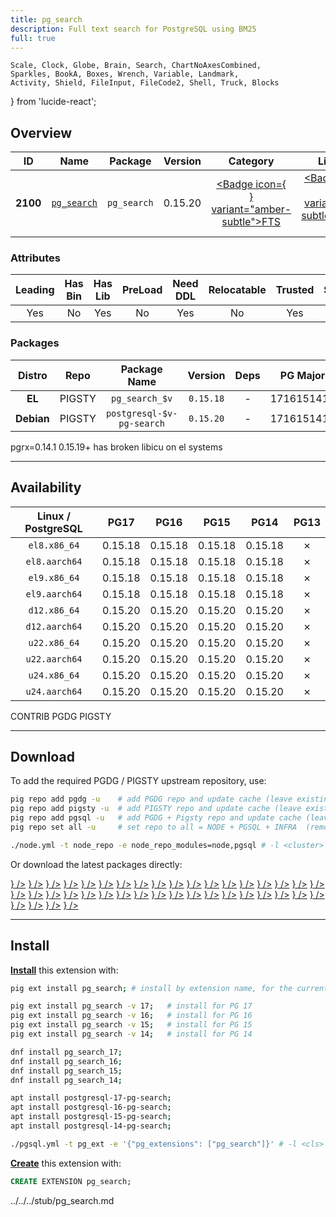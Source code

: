 ```yaml
---
title: pg_search
description: Full text search for PostgreSQL using BM25
full: true
---
```


    Scale, Clock, Globe, Brain, Search, ChartNoAxesCombined,
    Sparkles, BookA, Boxes, Wrench, Variable, Landmark,
    Activity, Shield, FileInput, FileCode2, Shell, Truck, Blocks
} from 'lucide-react';

## Overview

| <TooltipIconButton tooltip="Extension unique identifier" side="top">ID</TooltipIconButton> | <TooltipIconButton tooltip="Extension name" side="top">Name</TooltipIconButton> | <TooltipIconButton tooltip="Package name for installation" side="top">Package</TooltipIconButton> | <TooltipIconButton tooltip="Latest available extension version" side="top">Version</TooltipIconButton> | <TooltipIconButton tooltip="Extension category" side="top">Category</TooltipIconButton> | <TooltipIconButton tooltip="Open source license" side="top">License</TooltipIconButton> | <TooltipIconButton tooltip="Programming language" side="top">Lang</TooltipIconButton> |
|:--------:|:--------:|:----------:|:--------------:|:---------------------------------------:|:------------------------------------------------------:|:----:|
| **2100** | [`pg_search`](https://github.com/paradedb/paradedb/tree/dev/pg_search) | `pg_search` | 0.15.20 | <a href="/ext/fts" className="no-underline"><Badge icon={<Search />} variant="amber-subtle">FTS</Badge></a> | <a href="/ext/list/license#agpl-30" className="no-underline"><Badge icon={<Scale />} variant="red-subtle">AGPL-3.0</Badge></a> | <a href="/ext/list/lang#rust"><Badge icon={<FileCode2 />} variant="amber-subtle">Rust</Badge></a> |

### Attributes

| <TooltipIconButton tooltip="The Primary Leading extension in the Package" side="top">Leading</TooltipIconButton> | <TooltipIconButton tooltip="Contains binary utils" side="top">Has Bin</TooltipIconButton> | <TooltipIconButton tooltip="Contains .so shared library files" side="top">Has Lib</TooltipIconButton> | <TooltipIconButton tooltip="Requires preloading via shared_preload_libraries" side="top">PreLoad</TooltipIconButton> | <TooltipIconButton tooltip="Requires CREATE EXTENSION DDL command" side="top">Need DDL</TooltipIconButton> | <TooltipIconButton tooltip="Can be installed in any schema" side="top">Relocatable</TooltipIconButton> | <TooltipIconButton tooltip="Can be created by non-superuser" side="top">Trusted</TooltipIconButton> | <TooltipIconButton tooltip="Schemas used by this extension" side="top">Schemas</TooltipIconButton> |
|:-------:|:-------:|:-------:|:-------:|:--------:|:-----------:|:-------:|:-------:|
| Yes | No | Yes | No | Yes | No | Yes | `paradedb` |

### Packages

| <TooltipIconButton tooltip="Linux distribution family, EL or Debian" side="top">Distro</TooltipIconButton> | <TooltipIconButton tooltip="Package repository" side="top">Repo</TooltipIconButton> | <TooltipIconButton tooltip="The RPM/DEB Package Name Pattern (replace $v with real pg major)" side="top">Package Name</TooltipIconButton> | <TooltipIconButton tooltip="Latest package version" side="top">Version</TooltipIconButton> | <TooltipIconButton tooltip="RPM/DEB Package dependencies" side="top">Deps</TooltipIconButton> | <TooltipIconButton tooltip="Available in these PostgreSQL Major Versions" side="top">PG Major</TooltipIconButton> |
|:----------:|:--------:|:------------------------:|:-----------:|:------------:|:------------------:|
|   **EL**   | <Badge variant="amber-subtle"><span className="font-bold">PIGSTY</span></Badge> | `pg_search_$v` | `0.15.18` | - | <Badge variant="green-subtle">17</Badge><Badge variant="green-subtle">16</Badge><Badge variant="green-subtle">15</Badge><Badge variant="green-subtle">14</Badge><Badge variant="red-subtle">13</Badge> |
| **Debian** | <Badge variant="amber-subtle"><span className="font-bold">PIGSTY</span></Badge> | `postgresql-$v-pg-search` | `0.15.20` | - | <Badge variant="green-subtle">17</Badge><Badge variant="green-subtle">16</Badge><Badge variant="green-subtle">15</Badge><Badge variant="green-subtle">14</Badge><Badge variant="red-subtle">13</Badge> |


<Callout title="Comments" type="info">
    pgrx=0.14.1 0.15.19+ has broken libicu on el systems
</Callout>


------

## Availability

| <TooltipIconButton tooltip="Linux Distro Arch / PostgreSQL Major Version" side="top">Linux / PostgreSQL </TooltipIconButton> | **PG17** | **PG16** | **PG15** | **PG14** | <span className="text-red-500">**PG13**</span> |
|:-----:|:-----:|:-----:|:-----:|:-----:|:-----:|
| `el8.x86_64` | <Badge variant="amber-subtle">0.15.18</Badge> | <Badge variant="amber-subtle">0.15.18</Badge> | <Badge variant="amber-subtle">0.15.18</Badge> | <Badge variant="amber-subtle">0.15.18</Badge> | <Badge variant="red-subtle">✗</Badge> |
| `el8.aarch64` | <Badge variant="amber-subtle">0.15.18</Badge> | <Badge variant="amber-subtle">0.15.18</Badge> | <Badge variant="amber-subtle">0.15.18</Badge> | <Badge variant="amber-subtle">0.15.18</Badge> | <Badge variant="red-subtle">✗</Badge> |
| `el9.x86_64` | <Badge variant="amber-subtle">0.15.18</Badge> | <Badge variant="amber-subtle">0.15.18</Badge> | <Badge variant="amber-subtle">0.15.18</Badge> | <Badge variant="amber-subtle">0.15.18</Badge> | <Badge variant="red-subtle">✗</Badge> |
| `el9.aarch64` | <Badge variant="amber-subtle">0.15.18</Badge> | <Badge variant="amber-subtle">0.15.18</Badge> | <Badge variant="amber-subtle">0.15.18</Badge> | <Badge variant="amber-subtle">0.15.18</Badge> | <Badge variant="red-subtle">✗</Badge> |
| `d12.x86_64` | <Badge variant="amber-subtle">0.15.20</Badge> | <Badge variant="amber-subtle">0.15.20</Badge> | <Badge variant="amber-subtle">0.15.20</Badge> | <Badge variant="amber-subtle">0.15.20</Badge> | <Badge variant="red-subtle">✗</Badge> |
| `d12.aarch64` | <Badge variant="amber-subtle">0.15.20</Badge> | <Badge variant="amber-subtle">0.15.20</Badge> | <Badge variant="amber-subtle">0.15.20</Badge> | <Badge variant="amber-subtle">0.15.20</Badge> | <Badge variant="red-subtle">✗</Badge> |
| `u22.x86_64` | <Badge variant="amber-subtle">0.15.20</Badge> | <Badge variant="amber-subtle">0.15.20</Badge> | <Badge variant="amber-subtle">0.15.20</Badge> | <Badge variant="amber-subtle">0.15.20</Badge> | <Badge variant="red-subtle">✗</Badge> |
| `u22.aarch64` | <Badge variant="amber-subtle">0.15.20</Badge> | <Badge variant="amber-subtle">0.15.20</Badge> | <Badge variant="amber-subtle">0.15.20</Badge> | <Badge variant="amber-subtle">0.15.20</Badge> | <Badge variant="red-subtle">✗</Badge> |
| `u24.x86_64` | <Badge variant="amber-subtle">0.15.20</Badge> | <Badge variant="amber-subtle">0.15.20</Badge> | <Badge variant="amber-subtle">0.15.20</Badge> | <Badge variant="amber-subtle">0.15.20</Badge> | <Badge variant="red-subtle">✗</Badge> |
| `u24.aarch64` | <Badge variant="amber-subtle">0.15.20</Badge> | <Badge variant="amber-subtle">0.15.20</Badge> | <Badge variant="amber-subtle">0.15.20</Badge> | <Badge variant="amber-subtle">0.15.20</Badge> | <Badge variant="red-subtle">✗</Badge> |

<Badge variant="green-subtle"><span className="font-black">CONTRIB</span></Badge> <Badge variant="blue-subtle"><span className="font-black">PGDG</span></Badge> <Badge variant="amber-subtle"><span className="font-black">PIGSTY</span></Badge>

------

## Download

To add the required PGDG / PIGSTY upstream repository, use:

```bash tab="pig"
pig repo add pgdg -u    # add PGDG repo and update cache (leave existing repos)
pig repo add pigsty -u  # add PIGSTY repo and update cache (leave existing repos)
pig repo add pgsql -u   # add PGDG + Pigsty repo and update cache (leave existing repos)
pig repo set all -u     # set repo to all = NODE + PGSQL + INFRA  (remove existing repos)
```
```bash tab="pigsty"
./node.yml -t node_repo -e node_repo_modules=node,pgsql # -l <cluster>
```

Or download the latest packages directly:

<Files>
    <Folder name="el8.x86_64">
        <a href="https://repo.pigsty.io/yum/pgsql/el8.x86_64/pg_search_17-0.15.18-1PARADEDB.el8.x86_64.rpm"><File name="pg_search_17-0.15.18-1PARADEDB.el8.x86_64.rpm" icon={<Package className="text-emerald-500" />} /></a>
        <a href="https://repo.pigsty.io/yum/pgsql/el8.x86_64/pg_search_16-0.15.18-1PARADEDB.el8.x86_64.rpm"><File name="pg_search_16-0.15.18-1PARADEDB.el8.x86_64.rpm" icon={<Package className="text-emerald-500" />} /></a>
        <a href="https://repo.pigsty.io/yum/pgsql/el8.x86_64/pg_search_15-0.15.18-1PARADEDB.el8.x86_64.rpm"><File name="pg_search_15-0.15.18-1PARADEDB.el8.x86_64.rpm" icon={<Package className="text-emerald-500" />} /></a>
        <a href="https://repo.pigsty.io/yum/pgsql/el8.x86_64/pg_search_14-0.15.18-1PARADEDB.el8.x86_64.rpm"><File name="pg_search_14-0.15.18-1PARADEDB.el8.x86_64.rpm" icon={<Package className="text-emerald-500" />} /></a>
    </Folder>
    <Folder name="el8.aarch64">
        <a href="https://repo.pigsty.io/yum/pgsql/el8.aarch64/pg_search_17-0.15.18-1PARADEDB.el8.aarch64.rpm"><File name="pg_search_17-0.15.18-1PARADEDB.el8.aarch64.rpm" icon={<Package className="text-orange-500" />} /></a>
        <a href="https://repo.pigsty.io/yum/pgsql/el8.aarch64/pg_search_16-0.15.18-1PARADEDB.el8.aarch64.rpm"><File name="pg_search_16-0.15.18-1PARADEDB.el8.aarch64.rpm" icon={<Package className="text-orange-500" />} /></a>
        <a href="https://repo.pigsty.io/yum/pgsql/el8.aarch64/pg_search_15-0.15.18-1PARADEDB.el8.aarch64.rpm"><File name="pg_search_15-0.15.18-1PARADEDB.el8.aarch64.rpm" icon={<Package className="text-orange-500" />} /></a>
        <a href="https://repo.pigsty.io/yum/pgsql/el8.aarch64/pg_search_14-0.15.18-1PARADEDB.el8.aarch64.rpm"><File name="pg_search_14-0.15.18-1PARADEDB.el8.aarch64.rpm" icon={<Package className="text-orange-500" />} /></a>
    </Folder>
    <Folder name="el9.x86_64">
        <a href="https://repo.pigsty.io/yum/pgsql/el9.x86_64/pg_search_17-0.15.18-1PARADEDB.el9.x86_64.rpm"><File name="pg_search_17-0.15.18-1PARADEDB.el9.x86_64.rpm" icon={<Package className="text-emerald-500" />} /></a>
        <a href="https://repo.pigsty.io/yum/pgsql/el9.x86_64/pg_search_16-0.15.18-1PARADEDB.el9.x86_64.rpm"><File name="pg_search_16-0.15.18-1PARADEDB.el9.x86_64.rpm" icon={<Package className="text-emerald-500" />} /></a>
        <a href="https://repo.pigsty.io/yum/pgsql/el9.x86_64/pg_search_15-0.15.18-1PARADEDB.el9.x86_64.rpm"><File name="pg_search_15-0.15.18-1PARADEDB.el9.x86_64.rpm" icon={<Package className="text-emerald-500" />} /></a>
        <a href="https://repo.pigsty.io/yum/pgsql/el9.x86_64/pg_search_14-0.15.18-1PARADEDB.el9.x86_64.rpm"><File name="pg_search_14-0.15.18-1PARADEDB.el9.x86_64.rpm" icon={<Package className="text-emerald-500" />} /></a>
    </Folder>
    <Folder name="el9.aarch64">
        <a href="https://repo.pigsty.io/yum/pgsql/el9.aarch64/pg_search_17-0.15.18-1PARADEDB.el9.aarch64.rpm"><File name="pg_search_17-0.15.18-1PARADEDB.el9.aarch64.rpm" icon={<Package className="text-orange-500" />} /></a>
        <a href="https://repo.pigsty.io/yum/pgsql/el9.aarch64/pg_search_16-0.15.18-1PARADEDB.el9.aarch64.rpm"><File name="pg_search_16-0.15.18-1PARADEDB.el9.aarch64.rpm" icon={<Package className="text-orange-500" />} /></a>
        <a href="https://repo.pigsty.io/yum/pgsql/el9.aarch64/pg_search_15-0.15.18-1PARADEDB.el9.aarch64.rpm"><File name="pg_search_15-0.15.18-1PARADEDB.el9.aarch64.rpm" icon={<Package className="text-orange-500" />} /></a>
        <a href="https://repo.pigsty.io/yum/pgsql/el9.aarch64/pg_search_14-0.15.18-1PARADEDB.el9.aarch64.rpm"><File name="pg_search_14-0.15.18-1PARADEDB.el9.aarch64.rpm" icon={<Package className="text-orange-500" />} /></a>
    </Folder>
    <Folder name="d12.x86_64">
        <a href="https://repo.pigsty.io/apt/pgsql/bookworm/pool/main/p/postgresql-17-pg-search/postgresql-17-pg-search_0.15.20_amd64.deb"><File name="postgresql-17-pg-search_0.15.20_amd64.deb" icon={<Box className="text-emerald-500" />} /></a>
        <a href="https://repo.pigsty.io/apt/pgsql/bookworm/pool/main/p/postgresql-16-pg-search/postgresql-16-pg-search_0.15.20_amd64.deb"><File name="postgresql-16-pg-search_0.15.20_amd64.deb" icon={<Box className="text-emerald-500" />} /></a>
        <a href="https://repo.pigsty.io/apt/pgsql/bookworm/pool/main/p/postgresql-15-pg-search/postgresql-15-pg-search_0.15.20_amd64.deb"><File name="postgresql-15-pg-search_0.15.20_amd64.deb" icon={<Box className="text-emerald-500" />} /></a>
        <a href="https://repo.pigsty.io/apt/pgsql/bookworm/pool/main/p/postgresql-14-pg-search/postgresql-14-pg-search_0.15.20_amd64.deb"><File name="postgresql-14-pg-search_0.15.20_amd64.deb" icon={<Box className="text-emerald-500" />} /></a>
    </Folder>
    <Folder name="d12.aarch64">
        <a href="https://repo.pigsty.io/apt/pgsql/bookworm/pool/main/p/postgresql-17-pg-search/postgresql-17-pg-search_0.15.20_arm64.deb"><File name="postgresql-17-pg-search_0.15.20_arm64.deb" icon={<Box className="text-orange-500" />} /></a>
        <a href="https://repo.pigsty.io/apt/pgsql/bookworm/pool/main/p/postgresql-16-pg-search/postgresql-16-pg-search_0.15.20_arm64.deb"><File name="postgresql-16-pg-search_0.15.20_arm64.deb" icon={<Box className="text-orange-500" />} /></a>
        <a href="https://repo.pigsty.io/apt/pgsql/bookworm/pool/main/p/postgresql-15-pg-search/postgresql-15-pg-search_0.15.20_arm64.deb"><File name="postgresql-15-pg-search_0.15.20_arm64.deb" icon={<Box className="text-orange-500" />} /></a>
        <a href="https://repo.pigsty.io/apt/pgsql/bookworm/pool/main/p/postgresql-14-pg-search/postgresql-14-pg-search_0.15.20_arm64.deb"><File name="postgresql-14-pg-search_0.15.20_arm64.deb" icon={<Box className="text-orange-500" />} /></a>
    </Folder>
    <Folder name="u22.x86_64">
        <a href="https://repo.pigsty.io/apt/pgsql/jammy/pool/main/p/postgresql-17-pg-search/postgresql-17-pg-search_0.15.20_amd64.deb"><File name="postgresql-17-pg-search_0.15.20_amd64.deb" icon={<Box className="text-emerald-500" />} /></a>
        <a href="https://repo.pigsty.io/apt/pgsql/jammy/pool/main/p/postgresql-16-pg-search/postgresql-16-pg-search_0.15.20_amd64.deb"><File name="postgresql-16-pg-search_0.15.20_amd64.deb" icon={<Box className="text-emerald-500" />} /></a>
        <a href="https://repo.pigsty.io/apt/pgsql/jammy/pool/main/p/postgresql-15-pg-search/postgresql-15-pg-search_0.15.20_amd64.deb"><File name="postgresql-15-pg-search_0.15.20_amd64.deb" icon={<Box className="text-emerald-500" />} /></a>
        <a href="https://repo.pigsty.io/apt/pgsql/jammy/pool/main/p/postgresql-14-pg-search/postgresql-14-pg-search_0.15.20_amd64.deb"><File name="postgresql-14-pg-search_0.15.20_amd64.deb" icon={<Box className="text-emerald-500" />} /></a>
    </Folder>
    <Folder name="u22.aarch64">
        <a href="https://repo.pigsty.io/apt/pgsql/jammy/pool/main/p/postgresql-17-pg-search/postgresql-17-pg-search_0.15.20_arm64.deb"><File name="postgresql-17-pg-search_0.15.20_arm64.deb" icon={<Box className="text-orange-500" />} /></a>
        <a href="https://repo.pigsty.io/apt/pgsql/jammy/pool/main/p/postgresql-16-pg-search/postgresql-16-pg-search_0.15.20_arm64.deb"><File name="postgresql-16-pg-search_0.15.20_arm64.deb" icon={<Box className="text-orange-500" />} /></a>
        <a href="https://repo.pigsty.io/apt/pgsql/jammy/pool/main/p/postgresql-15-pg-search/postgresql-15-pg-search_0.15.20_arm64.deb"><File name="postgresql-15-pg-search_0.15.20_arm64.deb" icon={<Box className="text-orange-500" />} /></a>
        <a href="https://repo.pigsty.io/apt/pgsql/jammy/pool/main/p/postgresql-14-pg-search/postgresql-14-pg-search_0.15.20_arm64.deb"><File name="postgresql-14-pg-search_0.15.20_arm64.deb" icon={<Box className="text-orange-500" />} /></a>
    </Folder>
    <Folder name="u24.x86_64">
        <a href="https://repo.pigsty.io/apt/pgsql/noble/pool/main/p/postgresql-17-pg-search/postgresql-17-pg-search_0.15.20_amd64.deb"><File name="postgresql-17-pg-search_0.15.20_amd64.deb" icon={<Box className="text-emerald-500" />} /></a>
        <a href="https://repo.pigsty.io/apt/pgsql/noble/pool/main/p/postgresql-16-pg-search/postgresql-16-pg-search_0.15.20_amd64.deb"><File name="postgresql-16-pg-search_0.15.20_amd64.deb" icon={<Box className="text-emerald-500" />} /></a>
        <a href="https://repo.pigsty.io/apt/pgsql/noble/pool/main/p/postgresql-15-pg-search/postgresql-15-pg-search_0.15.20_amd64.deb"><File name="postgresql-15-pg-search_0.15.20_amd64.deb" icon={<Box className="text-emerald-500" />} /></a>
        <a href="https://repo.pigsty.io/apt/pgsql/noble/pool/main/p/postgresql-14-pg-search/postgresql-14-pg-search_0.15.20_amd64.deb"><File name="postgresql-14-pg-search_0.15.20_amd64.deb" icon={<Box className="text-emerald-500" />} /></a>
    </Folder>
    <Folder name="u24.aarch64">
        <a href="https://repo.pigsty.io/apt/pgsql/noble/pool/main/p/postgresql-17-pg-search/postgresql-17-pg-search_0.15.20_arm64.deb"><File name="postgresql-17-pg-search_0.15.20_arm64.deb" icon={<Box className="text-orange-500" />} /></a>
        <a href="https://repo.pigsty.io/apt/pgsql/noble/pool/main/p/postgresql-16-pg-search/postgresql-16-pg-search_0.15.20_arm64.deb"><File name="postgresql-16-pg-search_0.15.20_arm64.deb" icon={<Box className="text-orange-500" />} /></a>
        <a href="https://repo.pigsty.io/apt/pgsql/noble/pool/main/p/postgresql-15-pg-search/postgresql-15-pg-search_0.15.20_arm64.deb"><File name="postgresql-15-pg-search_0.15.20_arm64.deb" icon={<Box className="text-orange-500" />} /></a>
        <a href="https://repo.pigsty.io/apt/pgsql/noble/pool/main/p/postgresql-14-pg-search/postgresql-14-pg-search_0.15.20_arm64.deb"><File name="postgresql-14-pg-search_0.15.20_arm64.deb" icon={<Box className="text-orange-500" />} /></a>
    </Folder>
</Files>

------

## Install

[**Install**](/docs/pgsql/extension/install) this extension with:

```bash tab="pig"
pig ext install pg_search; # install by extension name, for the current active PG version

pig ext install pg_search -v 17;   # install for PG 17
pig ext install pg_search -v 16;   # install for PG 16
pig ext install pg_search -v 15;   # install for PG 15
pig ext install pg_search -v 14;   # install for PG 14
```
```bash tab="yum" 
dnf install pg_search_17;
dnf install pg_search_16;
dnf install pg_search_15;
dnf install pg_search_14;
```
```bash tab="apt" 
apt install postgresql-17-pg-search;
apt install postgresql-16-pg-search;
apt install postgresql-15-pg-search;
apt install postgresql-14-pg-search;
```
```bash tab="ansible"
./pgsql.yml -t pg_ext -e '{"pg_extensions": ["pg_search"]}' # -l <cls>
```

[**Create**](/docs/pgsql/extension/create) this extension with:

```sql
CREATE EXTENSION pg_search;
```


<include>../../../stub/pg_search.md</include>
